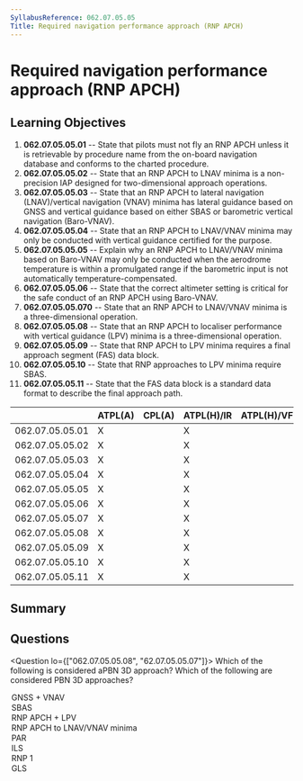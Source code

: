 ```yaml
---
SyllabusReference: 062.07.05.05
Title: Required navigation performance approach (RNP APCH)
---
```


# Required navigation performance approach (RNP APCH)

## Learning Objectives

1. **062.07.05.05.01** -- State that pilots must not fly an RNP APCH unless it
   is retrievable by procedure name from the on-board navigation database and
   conforms to the charted procedure.
2. **062.07.05.05.02** -- State that an RNP APCH to LNAV minima is a
   non-precision IAP designed for two-dimensional approach operations.
3. **062.07.05.05.03** -- State that an RNP APCH to lateral navigation
   (LNAV)/vertical navigation (VNAV) minima has lateral guidance based on GNSS
   and vertical guidance based on either SBAS or barometric vertical navigation
   (Baro-VNAV).
4. **062.07.05.05.04** -- State that an RNP APCH to LNAV/VNAV minima may only be
   conducted with vertical guidance certified for the purpose.
5. **062.07.05.05.05** -- Explain why an RNP APCH to LNAV/VNAV minima based on
   Baro-VNAV may only be conducted when the aerodrome temperature is within a
   promulgated range if the barometric input is not automatically
   temperature-compensated.
6. **062.07.05.05.06** -- State that the correct altimeter setting is critical
   for the safe conduct of an RNP APCH using Baro-VNAV.
7. **062.07.05.05.070** -- State that an RNP APCH to LNAV/VNAV minima is a
   three-dimensional operation.
8. **062.07.05.05.08** -- State that an RNP APCH to localiser performance with
   vertical guidance (LPV) minima is a three-dimensional operation.
9. **062.07.05.05.09** -- State that RNP APCH to LPV minima requires a final
   approach segment (FAS) data block.
10. **062.07.05.05.10** -- State that RNP approaches to LPV minima require SBAS.
11. **062.07.05.05.11** -- State that the FAS data block is a standard data
    format to describe the final approach path.

|                 | ATPL(A) | CPL(A) | ATPL(H)/IR | ATPL(H)/VFR | CPL(H) | IR  | CBIR(A) |
| --------------- | ------- | ------ | ---------- | ----------- | ------ | --- | ------- |
| 062.07.05.05.01 | X       |        | X          |             |        | X   | X       |
| 062.07.05.05.02 | X       |        | X          |             |        | X   | X       |
| 062.07.05.05.03 | X       |        | X          |             |        | X   | X       |
| 062.07.05.05.04 | X       |        | X          |             |        | X   | X       |
| 062.07.05.05.05 | X       |        | X          |             |        | X   | X       |
| 062.07.05.05.06 | X       |        | X          |             |        | X   | X       |
| 062.07.05.05.07 | X       |        | X          |             |        | X   | X       |
| 062.07.05.05.08 | X       |        | X          |             |        | X   | X       |
| 062.07.05.05.09 | X       |        | X          |             |        | X   | X       |
| 062.07.05.05.10 | X       |        | X          |             |        | X   | X       |
| 062.07.05.05.11 | X       |        | X          |             |        | X   | X       |

## Summary

## Questions

<Question lo={["062.07.05.05.08", "62.07.05.05.07"]}>
  <Text variant="oneCorrect">
    Which of the following is considered aPBN 3D approach?
  </Text>
  <Text variant="multipleCorrect" select={5}>
    Which of the following are considered PBN 3D approaches?
  </Text>
  <Option
    alwaysCorrect
    why="GNSS provides horizontal guidance, and (baro-)VNAV vertical guidance = 3D."
  >
    GNSS + VNAV
  </Option>
  <Option
    alwaysCorrect
    why="SBAS approach procedures with vertical guidance are a 3D PBN approach."
  >
    SBAS
  </Option>
  <Option
    alwaysCorrect
    why="an RNP APCH to localiser performance with vertical guidance is a 3D PBN approach"
  >
    RNP APCH + LPV
  </Option>
  <Option subject={[[]]}>RNP APCH to LNAV/VNAV minima</Option>
  <Option why="Precision Approach Radar uses Radar not PBN.">PAR</Option>
  <Option why="IL2 is a precision approach not a PBN approach.">ILS</Option>
  <Option why="RNP 1 is used for Departure, Arrival and missed approach segments. It's not used for approaches.">
    RNP 1
  </Option>
  <Option why="GLS = GBAS Landing System, relies on a ground based station and therefore is not considered a PBN approach.">
    GLS
  </Option>
</Question>
